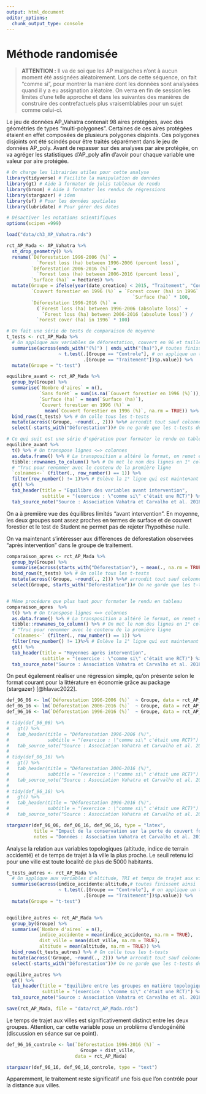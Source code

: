 ```yaml
---
output: html_document
editor_options: 
  chunk_output_type: console
---
```


# Méthode randomisée

> **ATTENTION :** Il va de soi que les AP malgaches n'ont à aucun moment été assignées aléatoirement. Lors de cette séquence, on fait "comme si", pour montrer la manière dont les données sont analysées quand il y a eu assignation aléatoire. On verra en fin de session les limites d'une telle approche et dans les suivantes des manières de construire des contrefactuels plus vraisemblables pour un sujet comme celui-ci.

Le jeu de données AP_Vahatra contenait 98 aires protégées, avec des géométries de types "multi-polygones". Certaines de ces aires protégées étaient en effet composées de plusieurs polygones disjoints. Ces polygones disjoints ont été scindés pour être traités séparément dans le jeu de données AP_poly. Avant de repasser sur des analyses par aire protégée, on va agréger les statistiques d'AP_poly afin d'avoir pour chaque variable une valeur par aire protégée.

```r
# On charge les librairies utiles pour cette analyse
library(tidyverse) # Facilite la manipulation de données
library(gt) # Aide à formater de jolis tableaux de rendu
library(broom) # Aide à formater les rendus de régressions
library(stargazer) # idem
library(sf) # Pour les données spatiales
library(lubridate) # Pour gérer des dates

# Désactiver les notations scientifiques
options(scipen =999)

load("data/ch3_AP_Vahatra.rds")

rct_AP_Mada <- AP_Vahatra %>%
  st_drop_geometry() %>%
  rename(`Déforestation 1996-2006 (%)` = 
           `Forest loss (ha) between 1996-2006 (percent loss)`,
         `Déforestation 2006-2016 (%)` = 
           `Forest loss (ha) between 2006-2016 (percent loss)`,
         `Surface (ha)` = hectares) %>%
  mutate(Groupe = ifelse(year(date_creation) < 2015, "Traitement", "Controle"),
         `Couvert forestier en 1996 (%)` = `Forest cover (ha) in 1996` / 
                                              `Surface (ha)` * 100,
         `Déforestation 1996-2016 (%)` = 
           (`Forest loss (ha) between 1996-2006 (absolute loss)` + 
             `Forest loss (ha) between 2006-2016 (absolute loss)`) /
           `Forest cover (ha) in 1996` * 100)

# On fait une série de tests de comparaison de moyenne
t_tests <- rct_AP_Mada %>% 
  # On applique aux variables de déforestation, couvert en 96 et taille
  summarise(across(ends_with("(%)") | ends_with("(ha)"),# toutes finissent ainsi
                   ~ t.test(.[Groupe == "Controle"], # on applique un t.test
                            .[Groupe == "Traitement"])$p.value)) %>%
  mutate(Groupe = "t-test")

equilibre_avant <- rct_AP_Mada %>%
  group_by(Groupe) %>%
  summarise(`Nombre d'aires` = n(),
            `Sans forêt` = sum(is.na(`Couvert forestier en 1996 (%)`)), 
            `Surface (ha)` = mean(`Surface (ha)`),
            `Couvert forestier en 1996 (%)` = 
              mean(`Couvert forestier en 1996 (%)`, na.rm = TRUE)) %>%
  bind_rows(t_tests) %>% # On colle tous les t-tests 
  mutate(across(!Groupe, ~round(., 2))) %>%# arrondit tout sauf colonne "Groupe"
  select(-starts_with("Déforestation"))# On ne garde que les t-tests de baseline

# Ce qui suit est une série d'opération pour formater le rendu en tableau
equilibre_avant %>%
  t() %>% # On transpose lignes <=> colonnes
  as.data.frame() %>% # La transposition a altéré le format, on remet en tableau
  tibble::rownames_to_column() %>% # On met le nom des lignes en 1° colonne
  # "Truc pour renommer avec le contenu de la première ligne
  `colnames<-` (filter(., row_number() == 1)) %>% 
  filter(row_number() != 1)%>% # Enlève la 1° ligne qui est maintenant en entête
  gt() %>%
  tab_header(title = "Equilibre des variables avant intervention",
             subtitle = "(exercice : \"comme si\" c'était une RCT)") %>%
  tab_source_note("Source : Association Vahatra et Carvalho et al. 2018")
```

On a à première vue des équilibres limités "avant intervention". En moyenne, les deux groupes sont assez proches en termes de surface et de couvert forestier et le test de Student ne permet pas de rejeter l'hypothèse nulle.

On va maintenant s'intéresser aux différences de déforestation observées "après intervention" dans le groupe de traitement.

```r
comparaison_apres <- rct_AP_Mada %>%
  group_by(Groupe) %>%
  summarise(across(starts_with("Déforestation"), ~ mean(., na.rm = TRUE))) %>%
  bind_rows(t_tests) %>% # On colle tous les t-tests 
  mutate(across(!Groupe, ~round(., 2))) %>%# arrondit tout sauf colonne "Groupe"
  select(Groupe, starts_with("Déforestation"))# On ne garde que les t-tests de baseline


# Même procédure que plus haut pour formater le rendu en tableau
comparaison_apres  %>%
  t() %>% # On transpose lignes <=> colonnes
  as.data.frame() %>% # La transposition a altéré le format, on remet en tableau
  tibble::rownames_to_column() %>% # On met le nom des lignes en 1° colonne
  # "Truc pour renommer avec le contenu de la première ligne
  `colnames<-` (filter(., row_number() == 1)) %>% 
  filter(row_number() != 1)%>% # Enlève la 1° ligne qui est maintenant en entête
  gt() %>%
  tab_header(title = "Moyennes après intervention",
             subtitle = "(exercice : \"comme si\" c'était une RCT)") %>%
  tab_source_note("Source : Association Vahatra et Carvalho et al. 2018")
```

On peut également réaliser une régression simple, qu'on présente selon le format courant pour la littérature en économie grâce au package {stargazer} [@hlavac2022].

```r
def_96_06 <- lm(`Déforestation 1996-2006 (%)`  ~ Groupe, data = rct_AP_Mada)
def_06_16 <- lm(`Déforestation 2006-2016 (%)`  ~ Groupe, data = rct_AP_Mada)
def_96_16 <- lm(`Déforestation 1996-2016 (%)`  ~ Groupe, data = rct_AP_Mada)

# tidy(def_96_06) %>%
#   gt() %>%
#   tab_header(title = "Déforestation 1996-2006 (%)",
#              subtitle = "(exercice : \"comme si\" c'était une RCT)") %>%
#   tab_source_note("Source : Association Vahatra et Carvalho et al. 2018")
# 
# tidy(def_06_16) %>%
#   gt() %>%
#   tab_header(title = "Déforestation 2006-2016 (%)",
#              subtitle = "(exercice : \"comme si\" c'était une RCT)") %>%
#   tab_source_note("Source : Association Vahatra et Carvalho et al. 2018")
# 
# tidy(def_96_16) %>%
#   gt() %>%
#   tab_header(title = "Déforestation 1996-2016 (%)",
#              subtitle = "(exercice : \"comme si\" c'était une RCT)") %>%
#   tab_source_note("Source : Association Vahatra et Carvalho et al. 2018")

stargazer(def_96_06, def_06_16, def_96_16, type = "latex",
          title = "Impact de la conservation sur la perte de couvert forestier",
          notes = "Données : Association Vahatra et Carvalho et al. 2018")
```

Analyse la relation aux variables topologiques (altitude, indice de terrain accidenté) et de temps de trajet à la ville la plus proche. Le seuil retenu ici pour une ville est toute localité de plus de 5000 habitants.

```r


t_tests_autres <- rct_AP_Mada %>% 
  # On applique aux variables d'altitude, TRI et temps de trajet aux villes.
  summarise(across(indice_accidente:altitude,# toutes finissent ainsi
                   ~ t.test(.[Groupe == "Controle"], # on applique un t.test
                            .[Groupe == "Traitement"])$p.value)) %>% 
  mutate(Groupe = "t-test")


equilibre_autres <- rct_AP_Mada %>%
  group_by(Groupe) %>%
  summarise(`Nombre d'aires` = n(),
            indice_accidente = mean(indice_accidente, na.rm = TRUE), 
            dist_ville = mean(dist_ville, na.rm = TRUE),
            altitude = mean(altitude, na.rm = TRUE)) %>%
  bind_rows(t_tests_autres) %>% # On colle tous les t-tests 
  mutate(across(!Groupe, ~round(., 2))) %>%# arrondit tout sauf colonne "Groupe"
  select(-starts_with("Déforestation"))# On ne garde que les t-tests de baseline

equilibre_autres %>%
  gt() %>%
  tab_header(title = "Equilibre entre les groupes en matière topologique",
             subtitle = "(exercice : \"comme si\" c'était une RCT)") %>%
  tab_source_note("Source : Association Vahatra et Carvalho et al. 2018")

save(rct_AP_Mada, file = "data/rct_AP_Mada.rds")
```

Le temps de trajet aux villes est significativement distinct entre les deux groupes. Attention, car cette variable pose un problème d'endogénéité (discussion en séance sur ce point).

```r
def_96_16_controle <- lm(`Déforestation 1996-2016 (%)` ~ 
                           Groupe + dist_ville, 
                         data = rct_AP_Mada)

stargazer(def_96_16, def_96_16_controle, type = "text")
```

Apparemment, le traitement reste significatif une fois que l'on contrôle pour la distance aux villes.

